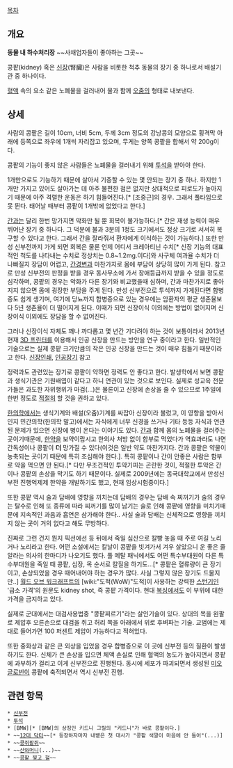 [[목차]]

== 개요 ==
'''동물 내 하수처리장'''
~~사채업자들이 좋아하는 그곳~~

콩팥(kidney) 혹은 [[신장]](腎臟)은 사람을 비롯한 척추 동물의 장기 중 하나로서 배설기관 중 하나이다.

[[혈액]] 속의 요소 같은 노폐물을 걸러내어 물과 함께 [[오줌]]의 형태로 내보낸다.
== 상세 ==
사람의 콩팥은 길이 10cm, 너비 5cm, 두께 3cm 정도의 강낭콩의 모양으로 횡격막 아래에 등쪽으로 좌우에 1개씩 자리잡고 있으며, 무게는 양쪽 콩팥을 합해서 약 200g이다.

콩팥의 기능이 좋지 않은 사람들은 노폐물을 걸러내기 위해 [[투석]]을 받아야 한다.

1개만으로도 기능하기 때문에 살아서 기증할 수 있는 몇 안되는 장기 중 하나. 하지만 1개만 가지고 있어도 살아가는 데 아주 불편한 점은 없지만 상대적으로 피로도가 높아지기 때문에 아주 격렬한 운동은 하기 힘들어진다.[* [조중근]의 경우. 그래서 풀타임으로 못 뛴다. 태어날 때부터 콩팥이 1개밖에 없었다고 한다.]

[[간]]과는 달리 한번 망가지면 악화만 될 뿐 회복이 불가능하다.[* 간은 재생 능력이 매우 뛰어난 장기 중 하나다. 그 덕분에 불과 3분의 1정도 크기에서도 정상 크기로 서서히 복구할 수 있다고 한다. 그래서 간을 잘라줘서 환자에게 이식하는 것이 가능하다.] 또한 만성 신부전까지 가게 되면 회복은 물론 언제 어디서 크레아티닌 수치[* 신장 기능의 대표적인 척도를 나타내는 수치로 정상치는 0.8~1.2mg.이다]와 사구체 여과율 수치가 더 나빠질지 장담이 어렵고, [[간경변]]과 마찬가지로 몸에 부담이 상당히 많이 가게 된다. 참고로 만성 신부전의 판정을 받을 경우 동사무소에 가서 장애등급까지 받을 수 있을 정도로 심각하며, 콩팥의 경우는 악화가 다른 장기와 비교했을때 심하며, 간과 마찬가지로 좋아지지 않으면 몸에 굉장한 부담을 주게 된다. 만성 신부전으로 투석까지 가게된다면 합병증도 쉽게 생기며, 여기에 당뇨까지 합병증으로 있는 경우에는 암환자의 평균 생존율보다 5년 생존율이 더 떨어지게 된다. 이때가 되면 신장이식 이외에는 방법이 없어지며 신장이식 이외에도 장담을 할 수 없어진다.

그러나 신장이식 자체도 꽤나 까다롭고 몇 년간 기다려야 하는 것이 보통이라서 2013년 현재 [[3D 프린터]]를 이용해서 인공 신장을 만드는 방안을 연구 중이라고 한다. 일반적인 기술으로는 실제 콩팥 크기만큼의 작은 인공 신장을 만드는 것이 매우 힘들기 때문이라고 한다. [http://youtu.be/9RMx31GnNXY?t=10m40s 신장인쇄], [[인공장기]] 참고

정력과도 관련있는 장기로 콩팥이 약하면 정력도 안 좋다고 한다. 발생학에서 보면 콩팥과 생식기관은 기원배엽이 같다고 하니 연관이 있는 것으로 보인다. 실제로 성교육 전문가들은 과도한 자위행위가 마검(...)은 물론이고 신장에 손상을 줄 수 있으므로 1주일에 한번 정도로 [[적절히]] 할 것을 권하고 있다.

[[한의학]]에서는 생식기계와 배설(오줌)기계를 싸잡아 신장이라 불렀고, 이 영향을 받아서인지 민간의학(한의학 말고)에서는 자식에게 너무 신경을 쓰거나 기타 등등 자식과 연관된 문제가 있으면 신장에 병이 온다는 이야기도 있다. [[간]]과 함께 몸의 노폐물을 걸러주는 곳이기때문에, [[한약]]을 보약이랍시고 한의사 처방 없이 함부로 먹었다가 역효과라도 나면 간독성이나 콩팥이 '''더''' 망가질 수 있다(이것은 일반 약도 마찬가지다. 간과 콩팥은 약물이 농축되는 곳이기 때문에 특히 조심해야 한다.]. 특히 콩팥이나 간이 안좋은 사람은 함부로 약을 먹으면 안 된다.[* 다만 무조건적인 투약기피는 곤란한 것이, 적절한 투약은 간이나 콩팥의 손상을 막기도 하기 때문이다. 실제로 2009년에는 동국대학교에서 만성신부전 진행억제제 한약을 개발하기도 했고, 현재 임상시험중이다.]

또한 콩팥 역시 술과 담배에 영향을 끼치는데 담배의 경우는 담배 속 찌꺼기가 술의 경우는 탈수로 인해 또 종류에 따라 찌꺼기를 많이 남기는 술로 인해 콩팥에 영향을 미치기때문에 지속적인 과음과 흡연은 삼가해야 한다.. 사실 술과 담배는 신체적으로 영향을 끼치지 않는 곳이 거의 없다고 해도 무방하다. 

진짜로 그런 건지 뭔지 픽션에선 등 뒤에서 죽일 심산으로 칼빵 놓을 때 주로 여길 노리거나 노리라고 한다. 어떤 소설에서는 칼날이 콩팥을 빗겨가서 겨우 살았으니 운 좋은 줄 알라는 의사의 한마디가 나오기도 했다. 풀 메탈 패닉에서도 어떤 특수부대원이 다른 특수부대원을 죽일 때 콩팥, 심장, 목 순서로 칼질을 하기도...[* 콩팥은 혈류량이 큰 장기이고, 손상되었을 경우 때어내어야 하는 경우가 많다. 사실 그렇지 않은 장기도 드물지만..] [[월드 오브 워크래프트]]의 [wiki:"도적(WoW)"도적]이 사용하는 강력한 [[스턴]]기인 '급소 가격'의 원문도 kidney shot, 즉 콩팥 가격이다. 현대 [[복싱]]에서도 이 부위에 대한 가격을 금지하고 있다.

실제로 군대에서는 대검사용법중 "콩팥찌르기"라는 살인기술이 있다. 상대의 목을 왼팔로 제압후 오른손으로 대검을 쥐고 허리 쪽을 아래에서 위로 후벼파는 기술. 교범에는 제대로 들어가면 100 퍼센트 제압이 가능하다고 적혀있다.

또한 중화상과 같은 큰 외상을 입었을 경우 합병증으로 이 곳에 신부전 등의 질환이 발생하기도 한다. 신체가 큰 손상을 입으면 체액 손실로 인해 혈액의 농도가 높아지면서 콩팥에 과부하가 걸리고 이게 신부전으로 진행된다. 동시에 세포가 파괴되면서 생성된 [[미오글로빈]]이 콩팥에 축적되면서 역시 신부전 진행.
== 관련 항목 ==
 * [[신부전]]
 * [[투석]]
 * [BMW][* [BMW]의 상징인 키드니 그릴의 "키드니"가 바로 콩팥이다.]
 * ~~[[12대 닥터]]~~[* 등장하자마자 내뱉은 첫 대사가 "콩팥 색깔이 마음에 안 들어"(...)]
 * ~~[[콩쥐팥쥐]]~~
 * ~~[[산와머니]](...)~~
 * ~~[[불사전설|콩팥 찢고 헐]]~~
